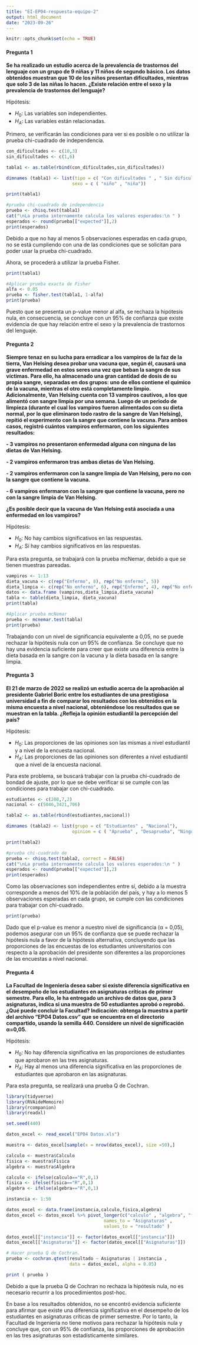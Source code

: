 ```yaml
---
title: "EI-EP04-respuesta-equipo-2"
output: html_document
date: "2023-09-26"
---
```


```r
knitr::opts_chunk$set(echo = TRUE)
```

#### Pregunta 1

**Se ha realizado un estudio acerca de la prevalencia de trastornos del lenguaje con un grupo de 9 niñas y 11 niños de segundo básico. Los datos obtenidos muestran que 10 de los niños presentan dificultades, mientras que solo 3 de las niñas lo hacen. ¿Existe relación entre el sexo y la prevalencia de trastornos del lenguaje?**

Hipótesis:

- $H_0$: Las variables son independientes.
- $H_A$: Las variables están relacionadas.

Primero, se verificarán las condiciones para ver si es posible o no utilizar la prueba chi-cuadrado de independencia.
```r
con_dificultades <- c(10,3)
sin_dificultades <- c(1,6)

tabla1 <- as.table(rbind(con_dificultades,sin_dificultades))

dimnames (tabla1) <- list(tipo = c( "Con dificultades " , " Sin dificultades"),
                         sexo = c ( "niño" , "niña"))

print(tabla1)

#prueba chi-cuadrado de independencia
prueba <- chisq.test(tabla1)
cat("\nLa prueba internamente calcula los valores esperados:\n " )
esperados <- round(prueba[["expected"]],2)
print(esperados)

```
Debido a que no hay al menos 5 observaciones esperadas en cada grupo, no se está cumpliendo con una de las condiciones que se solicitan para poder usar la prueba chi-cuadrado.

Ahora, se procederá a utilizar la prueba Fisher.
```r
print(tabla1)

#Aplicar prueba exacta de Fisher
alfa <- 0.05
prueba <- fisher.test(tabla1, 1-alfa)
print(prueba)
```

Puesto que se presenta un p-value menor al alfa, se rechaza la hipótesis nula, en consecuencia, se concluye con un 95% de confianza que existe evidencia de que hay relación entre el sexo y la prevalencia de trastornos del lenguaje.

#### Pregunta 2

**Siempre tenaz en su lucha para erradicar a los vampiros de la faz de la tierra, Van Helsing desea probar una vacuna que, según él, causará una grave enfermedad en estos seres una vez que beban la sangre de sus víctimas. Para ello, ha almacenado una gran cantidad de dosis de su propia sangre, separadas en dos grupos: uno de ellos contiene el químico de la vacuna, mientras el otro está completamente limpio. Adicionalmente, Van Helsing cuenta con 13 vampiros cautivos, a los que alimentó con sangre limpia por una semana. Luego de un periodo de limpieza (durante el cual los vampiros fueron alimentados con su dieta normal, por lo que eliminaron todo rastro de la sangre de Van Helsing), repitió el experimento con la sangre que contiene la vacuna. Para ambos casos, registró cuántos vampiros enfermaron, con los siguientes resultados:**

**- 3 vampiros no presentaron enfermedad alguna con ninguna de las dietas de Van Helsing.**

**- 2 vampiros enfermaron tras ambas dietas de Van Helsing.**

**- 2 vampiros enfermaron con la sangre limpia de Van Helsing, pero no con la sangre que contiene la vacuna.**

**- 6 vampiros enfermaron con la sangre que contiene la vacuna, pero no con la sangre limpia de Van Helsing.**

**¿Es posible decir que la vacuna de Van Helsing está asociada a una enfermedad en los vampiros?**

Hipótesis:

- $H_0$: No hay cambios significativos en las respuestas.
- $H_A$: Sí hay cambios significativos en las respuestas.

Para esta pregunta, se trabajará con la prueba mcNemar, debido a que se tienen muestras pareadas.

```r
vampiros <- 1:13
dieta_vacuna <- c(rep("Enfermo", 8), rep("No enfermo", 5))
dieta_limpia <- c(rep("No enfermo", 6), rep("Enfermo", 4), rep("No enfermo", 3))
datos <- data.frame (vampiros,dieta_limpia,dieta_vacuna)
tabla <- table(dieta_limpia, dieta_vacuna)
print(tabla)

#Aplicar prueba mcNemar
prueba <- mcnemar.test(tabla)
print(prueba)
```

Trabajando con un nivel de significancia equivalente a 0,05, no se puede rechazar la hipótesis nula con un 95% de confianza. Se concluye que no hay una evidencia suficiente para creer que existe una diferencia entre la dieta basada en la sangre con la vacuna y la dieta basada en la sangre limpia.

#### Pregunta 3

**El 21 de marzo de 2022 se realizó un estudio acerca de la aprobación al presidente Gabriel Boric entre los estudiantes de una prestigiosa universidad a fin de comparar los resultados con los obtenidos en la misma encuesta a nivel nacional, obteniéndose los resultados que se muestran en la tabla. ¿Refleja la opinión estudiantil la percepción del país?**

Hipótesis:

- $H_0$: Las proporciones de las opiniones son las mismas a nivel estudiantil y a nivel de la encuesta nacional.
- $H_A$: Las proporciones de las opiniones son diferentes a nivel estudiantil que a nivel de la encuesta nacional.

Para este problema, se buscará trabajar con la prueba chi-cuadrado de bondad de ajuste, por lo que se debe verificar si se cumple con las condiciones para trabajar con chi-cuadrado.
```r
estudiantes <- c(208,7,2)
nacional <- c(5046,3421,706)

tabla2 <- as.table(rbind(estudiantes,nacional))

dimnames (tabla2) <- list(grupo = c( "Estudiantes" , "Nacional"),
                         opinion = c ( "Aprueba" , "Desaprueba", "Ninguno"))

print(tabla2)

#prueba chi-cuadrado de 
prueba <- chisq.test(tabla2, correct = FALSE)
cat("\nLa prueba internamente calcula los valores esperados:\n " )
esperados <- round(prueba[["expected"]],2)
print(esperados)
```

Como las observaciones son independientes entre sí, debido a la muestra corresponde a menos del 10% de la población del país, y hay a lo menos 5 observaciones esperadas en cada grupo, se cumple con las condiciones para trabajar con chi-cuadrado.

```r
print(prueba)
```

Dado que el p-value es menor a nuestro nivel de significancia (α = 0,05), podemos asegurar con un 95% de confianza que se puede rechazar la hipótesis nula a favor de la hipótesis alternativa, concluyendo que las proporciones de las encuestas de los estudiantes universitarios con respecto a la aprobación del presidente son diferentes a las proporciones de las encuestas a nivel nacional.


#### Pregunta 4

**La Facultad de Ingeniería desea saber si existe diferencia significativa en el desempeño de los estudiantes en asignaturas críticas de primer semestre. Para ello, le ha entregado un archivo de datos que, para 3 asignaturas, indica si una muestra de 50 estudiantes aprobó o reprobó. ¿Qué puede concluir la Facultad? Indicación: obtenga la muestra a partir del archivo “EP04 Datos.csv” que se encuentra en el directorio compartido, usando la semilla 440. Considere un nivel de significación α=0,05.**

Hipótesis:

- $H_0$: No hay diferencia significativa en las proporciones de estudiantes que aprobaron en las tres asignaturas.
- $H_A$: Hay al menos una diferencia significativa en las proporciones de estudiantes que aprobaron en las asignaturas.

Para esta pregunta, se realizará una prueba Q de Cochran.

```r
library(tidyverse)
library(RVAideMemoire)
library(rcompanion)
library(readxl)

set.seed(440)

datos_excel <- read_excel("EP04 Datos.xls")

muestra <- datos_excel[sample(x = nrow(datos_excel), size =50),]

calculo <- muestra$Calculo
fisica <- muestra$Fisica
algebra <- muestra$Algebra

calculo <- ifelse(calculo=="R",0,1)
fisica <- ifelse(fisica=="R",0,1)
algebra <- ifelse(algebra=="R",0,1)

instancia <- 1:50

datos_excel <- data.frame(instancia,calculo,fisica,algebra)
datos_excel <- datos_excel %>% pivot_longer(c("calculo" , "algebra", "fisica"),
                                     names_to = "Asignaturas" ,
                                     values_to = "resultado" )

datos_excel[["instancia"]] <- factor(datos_excel[["instancia"]])
datos_excel[["Asignaturas"]] <- factor(datos_excel[["Asignaturas"]])

# Hacer prueba Q de Cochran.
prueba <- cochran.qtest(resultado ~ Asignaturas | instancia ,
                        data = datos_excel, alpha = 0.05)

print ( prueba )
```

Debido a que la prueba Q de Cochran no rechaza la hipótesis nula, no es necesario recurrir a los procedimientos post-hoc.

En base a los resultados obtenidos, no se encontró evidencia suficiente para afirmar que existe una diferencia significativa en el desempeño de los estudiantes en asignaturas críticas de primer semestre. Por lo tanto, la Facultad de Ingeniería no tiene motivos para rechazar la hipótesis nula y concluye que, con un 95% de confianza, las proporciones de aprobación en las tres asignaturas son estadísticamente similares.

